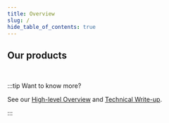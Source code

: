```yaml
---
title: Overview
slug: /
hide_table_of_contents: true
---
```



<ProductSuiteStack />

## Our products

<ProductSuiteGetStartedCards />

<br />

:::tip Want to know more?

See our
[High-level Overview](https://medium.com/toruslabs/what-distributed-key-generation-is-866adc79620)
and [Technical Write-up](how-torus-works/system-architecture).

:::

